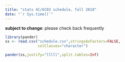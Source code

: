 ```yaml
---
title: "stats 4C/6C03 schedule, fall 2018"
date: "`r Sys.time()`"
---
```


**subject to change**: please check back frequently
```r
library(pander)
ss <- read.csv("schedule.csv",stringsAsFactors=FALSE,
               colClasses="character")
```

```r
pander(ss,justify="lllll",split.tables=Inf)
```
